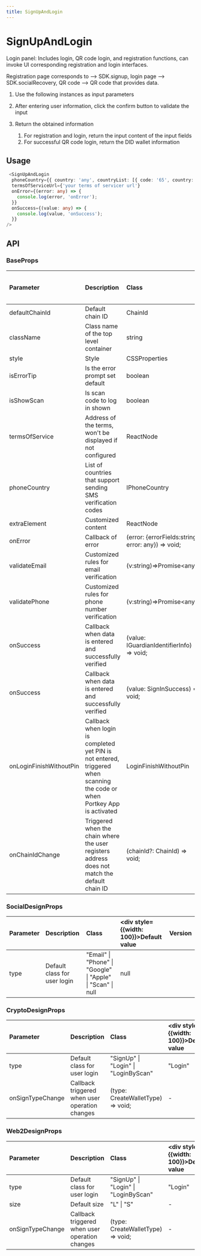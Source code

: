 ```yaml
---
title: SignUpAndLogin
---
```


# SignUpAndLogin

Login panel: Includes login, QR code login, and registration functions, can invoke UI corresponding registration and login interfaces.

Registration page corresponds to --> SDK.signup, login page --> SDK.socialRecovery, QR code --> QR code that provides data.

1.  Use the following instances as input parameters

1.  After entering user information, click the confirm button to validate the input

1.  Return the obtained information

    1.  For registration and login, return the input content of the input fields
    1.  For successful QR code login, return the DID wallet information

## Usage

```typescript
 <SignUpAndLogin
  phoneCountry={{ country: 'any', countryList: [{ code: '65', country: 'any' }] }}
  termsOfServiceUrl={'your terms of servicer url'}
  onError={(error: any) => {
    console.log(error, 'onError');
  }}
  onSuccess={(value: any) => {
    console.log(value, 'onSuccess');
  }}
/>
```

## API

### BaseProps

| Parameter               | Description                                                                                                                | Class                                              | <div style={{width: 100}}>Default value</div> | Version |
| :---------------------- | :------------------------------------------------------------------------------------------------------------------------- | :------------------------------------------------- | :------------ | :------ |
| defaultChainId          | Default chain ID                                                                                                           | ChainId                                            | AELF          |         |
| className               | Class name of the top level container                                                                                      | string                                             | -             |         |
| style                   | Style                                                                                                                      | CSSProperties                                      |               |         |
| isErrorTip              | Is the error prompt set default                                                                                            | boolean                                            | true          |         |
| isShowScan              | Is scan code to log in shown                                                                                               | boolean                                            | true          |         |
| termsOfService          | Address of the terms, won't be displayed if not configured                                                                 | ReactNode                                          | -             |         |
| phoneCountry            | List of countries that support sending SMS verification codes                                                              | IPhoneCountry                                      | -             |         |
| extraElement            | Customized content                                                                                                         | ReactNode                                          | -             |         |
| onError                 | Callback of error                                                                                                          | (error: {errorFields:string, error: any}) => void; | -             |         |
| validateEmail           | Customized rules for email verification                                                                                    | (v:string)=>Promise<any\>                          | -             |         |
| validatePhone           | Customized rules for phone number verification                                                                             | (v:string)=>Promise<any\>                          | -             |         |
| onSuccess               | Callback when data is entered and successfully verified                                                                    | (value: IGuardianIdentifierInfo) => void;          | -             |         |
| onSuccess               | Callback when data is entered and successfully verified                                                                    | (value: SignInSuccess) => void;                    | -             |         |
| onLoginFinishWithoutPin | Callback when login is completed yet PIN is not entered, triggered when scanning the code or when Portkey App is activated | LoginFinishWithoutPin                              | -             |         |
| onChainIdChange         | Triggered when the chain where the user registers address does not match the default chain ID                              | (chainId?: ChainId) => void;                       | -             |         |

### SocialDesignProps

| Parameter | Description                  | Class                                                            | <div style={{width: 100}}>Default value</div> | Version |
| :-------- | :--------------------------- | :--------------------------------------------------------------- | :------------ | :------ |
| type      | Default class for user login | "Email" \| "Phone" \| "Google" \| "Apple" \| "Scan" \| null      | null          |         |

### CryptoDesignProps

| Parameter        | Description                                    | Class                                | <div style={{width: 100}}>Default value</div> | Version |
| :--------------- | :--------------------------------------------- | :----------------------------------- | :------------ | :------ |
| type             | Default class for user login                   | "SignUp" \| "Login" \| "LoginByScan" | "Login"       |         |
| onSignTypeChange | Callback triggered when user operation changes | (type: CreateWalletType) => void;    | -             |         |

### Web2DesignProps

| Parameter        | Description                                    | Class                                | <div style={{width: 100}}>Default value</div> | Version |
| :--------------- | :--------------------------------------------- | :----------------------------------- | :------------ | :------ |
| type             | Default class for user login                   | "SignUp" \| "Login" \| "LoginByScan" | "Login"       |         |
| size             | Default size                                   | "L" \| "S"                           | -             |         |
| onSignTypeChange | Callback triggered when user operation changes | (type: CreateWalletType) => void;    | -             |         |
